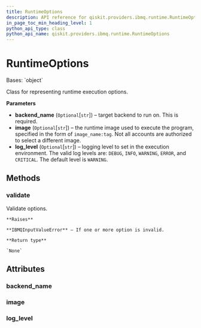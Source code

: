 ```yaml
---
title: RuntimeOptions
description: API reference for qiskit.providers.ibmq.runtime.RuntimeOptions
in_page_toc_min_heading_level: 1
python_api_type: class
python_api_name: qiskit.providers.ibmq.runtime.RuntimeOptions
---
```


# RuntimeOptions

<Class id="qiskit.providers.ibmq.runtime.RuntimeOptions" github="https://github.com/qiskit/qiskit-ibmq-provider/tree/stable/0.19/qiskit/providers/ibmq/runtime/runtime_options.py" signature="RuntimeOptions(backend_name=None, image=None, log_level=None)">
  Bases: `object`

  Class for representing runtime execution options.

  **Parameters**

  *   **backend\_name** (`Optional`\[`str`]) – target backend to run on. This is required.
  *   **image** (`Optional`\[`str`]) – the runtime image used to execute the program, specified in the form of `image_name:tag`. Not all accounts are authorized to select a different image.
  *   **log\_level** (`Optional`\[`str`]) – logging level to set in the execution environment. The valid log levels are: `DEBUG`, `INFO`, `WARNING`, `ERROR`, and `CRITICAL`. The default level is `WARNING`.

  ## Methods

  ### validate

  <Function id="qiskit.providers.ibmq.runtime.RuntimeOptions.validate" signature="RuntimeOptions.validate()">
    Validate options.

    **Raises**

    **IBMQInputValueError** – If one or more option is invalid.

    **Return type**

    `None`
  </Function>

  ## Attributes

  ### backend\_name

  <Attribute id="qiskit.providers.ibmq.runtime.RuntimeOptions.backend_name" name="backend_name" attributeTypeHint="str" attributeValue="= None" />

  ### image

  <Attribute id="qiskit.providers.ibmq.runtime.RuntimeOptions.image" name="image" attributeTypeHint="Optional[str]" attributeValue="= None" />

  ### log\_level

  <Attribute id="qiskit.providers.ibmq.runtime.RuntimeOptions.log_level" name="log_level" attributeTypeHint="Optional[str]" attributeValue="= None" />
</Class>

